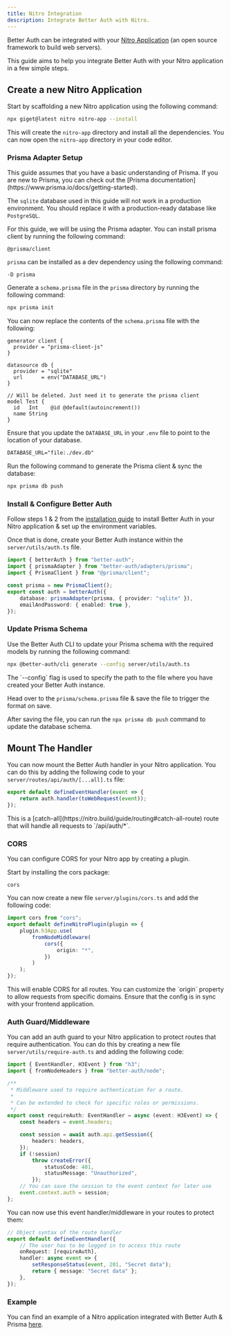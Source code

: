 ```yaml
---
title: Nitro Integration
description: Integrate Better Auth with Nitro.
---
```


Better Auth can be integrated with your [Nitro Application](https://nitro.build/) (an open source framework to build web servers).

This guide aims to help you integrate Better Auth with your Nitro application in a few simple steps.

## Create a new Nitro Application

Start by scaffolding a new Nitro application using the following command:

```bash title="Terminal"
npx giget@latest nitro nitro-app --install
```

This will create the `nitro-app` directory and install all the dependencies. You can now open the `nitro-app` directory in your code editor.

### Prisma Adapter Setup

<Callout>
  This guide assumes that you have a basic understanding of Prisma. If you are new to Prisma, you can check out the [Prisma documentation](https://www.prisma.io/docs/getting-started).

The `sqlite` database used in this guide will not work in a production environment. You should replace it with a production-ready database like `PostgreSQL`.

</Callout>

For this guide, we will be using the Prisma adapter. You can install prisma client by running the following command:

```package-install
@prisma/client
```

`prisma` can be installed as a dev dependency using the following command:

```package-install
-D prisma
```

Generate a `schema.prisma` file in the `prisma` directory by running the following command:

```bash title="Terminal"
npx prisma init
```

You can now replace the contents of the `schema.prisma` file with the following:

```prisma title="prisma/schema.prisma"
generator client {
  provider = "prisma-client-js"
}

datasource db {
  provider = "sqlite"
  url      = env("DATABASE_URL")
}

// Will be deleted. Just need it to generate the prisma client
model Test {
  id   Int    @id @default(autoincrement())
  name String
}
```

Ensure that you update the `DATABASE_URL` in your `.env` file to point to the location of your database.

```txt title=".env"
DATABASE_URL="file:./dev.db"
```

Run the following command to generate the Prisma client & sync the database:

```bash title="Terminal"
npx prisma db push
```

### Install & Configure Better Auth

Follow steps 1 & 2 from the [installation guide](/docs/installation) to install Better Auth in your Nitro application & set up the environment variables.

Once that is done, create your Better Auth instance within the `server/utils/auth.ts` file.

```ts title="server/utils/auth.ts"
import { betterAuth } from "better-auth";
import { prismaAdapter } from "better-auth/adapters/prisma";
import { PrismaClient } from "@prisma/client";

const prisma = new PrismaClient();
export const auth = betterAuth({
    database: prismaAdapter(prisma, { provider: "sqlite" }),
    emailAndPassword: { enabled: true },
});
```

### Update Prisma Schema

Use the Better Auth CLI to update your Prisma schema with the required models by running the following command:

```bash title="Terminal"
npx @better-auth/cli generate --config server/utils/auth.ts
```

<Callout>
    The `--config` flag is used to specify the path to the file where you have created your Better Auth instance.
</Callout>

Head over to the `prisma/schema.prisma` file & save the file to trigger the format on save.

After saving the file, you can run the `npx prisma db push` command to update the database schema.

## Mount The Handler

You can now mount the Better Auth handler in your Nitro application. You can do this by adding the following code to your `server/routes/api/auth/[...all].ts` file:

```ts title="server/routes/api/auth/[...all].ts"
export default defineEventHandler(event => {
    return auth.handler(toWebRequest(event));
});
```

<Callout>
    This is a [catch-all](https://nitro.build/guide/routing#catch-all-route) route that will handle all requests to
    `/api/auth/*`.
</Callout>

### CORS

You can configure CORS for your Nitro app by creating a plugin.

Start by installing the cors package:

```package-install
cors
```

You can now create a new file `server/plugins/cors.ts` and add the following code:

```ts title="server/plugins/cors.ts"
import cors from "cors";
export default defineNitroPlugin(plugin => {
    plugin.h3App.use(
        fromNodeMiddleware(
            cors({
                origin: "*",
            })
        )
    );
});
```

<Callout>
    This will enable CORS for all routes. You can customize the `origin` property to allow requests from specific
    domains. Ensure that the config is in sync with your frontend application.
</Callout>

### Auth Guard/Middleware

You can add an auth guard to your Nitro application to protect routes that require authentication. You can do this by creating a new file `server/utils/require-auth.ts` and adding the following code:

```ts title="server/utils/require-auth.ts"
import { EventHandler, H3Event } from "h3";
import { fromNodeHeaders } from "better-auth/node";

/**
 * Middleware used to require authentication for a route.
 *
 * Can be extended to check for specific roles or permissions.
 */
export const requireAuth: EventHandler = async (event: H3Event) => {
    const headers = event.headers;

    const session = await auth.api.getSession({
        headers: headers,
    });
    if (!session)
        throw createError({
            statusCode: 401,
            statusMessage: "Unauthorized",
        });
    // You can save the session to the event context for later use
    event.context.auth = session;
};
```

You can now use this event handler/middleware in your routes to protect them:

```ts title="server/routes/api/secret.get.ts"
// Object syntax of the route handler
export default defineEventHandler({
    // The user has to be logged in to access this route
    onRequest: [requireAuth],
    handler: async event => {
        setResponseStatus(event, 201, "Secret data");
        return { message: "Secret data" };
    },
});
```

### Example

You can find an example of a Nitro application integrated with Better Auth & Prisma [here](https://github.com/BayBreezy/nitrojs-better-auth-prisma).
